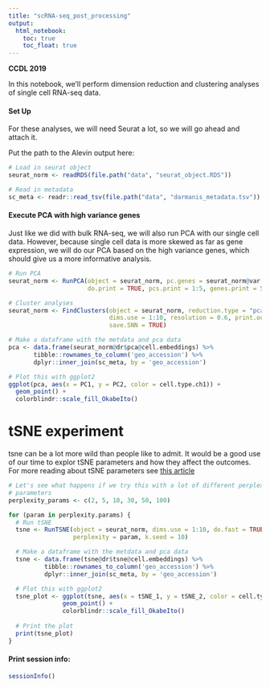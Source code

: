 ```yaml
---
title: "scRNA-seq_post_processing"
output:   
  html_notebook: 
    toc: true
    toc_float: true
---
```


**CCDL 2019**

In this notebook, we'll perform dimension reduction and clustering analyses of 
single cell RNA-seq data. 

#### Set Up 
For these analyses, we will need Seurat a lot, so we will go ahead and attach it.  

Put the path to the Alevin output here:
```r
# Load in seurat object
seurat_norm <- readRDS(file.path("data", "seurat_object.RDS"))

# Read in metadata
sc_meta <- readr::read_tsv(file.path("data", "darmanis_metadata.tsv"))
```

#### Execute PCA with high variance genes
Just like we did with bulk RNA-seq, we will also run PCA with our single cell data. 
However, because single cell data is more skewed as far as gene expression, we 
will do our PCA based on the high variance genes, which should give us a more 
informative analysis.
```r
# Run PCA
seurat_norm <- RunPCA(object = seurat_norm, pc.genes = seurat_norm@var.genes,
                      do.print = TRUE, pcs.print = 1:5, genes.print = 5)

# Cluster analyses
seurat_norm <- FindClusters(object = seurat_norm, reduction.type = "pca", 
                            dims.use = 1:10, resolution = 0.6, print.output = 0, 
                            save.SNN = TRUE)
```

```r
# Make a dataframe with the metdata and pca data
pca <- data.frame(seurat_norm@dr$pca@cell.embeddings) %>% 
       tibble::rownames_to_column('geo_accession') %>%
       dplyr::inner_join(sc_meta, by = 'geo_accession')

# Plot this with ggplot2
ggplot(pca, aes(x = PC1, y = PC2, color = cell.type.ch1)) + 
  geom_point() +
  colorblindr::scale_fill_OkabeIto()
```

# tSNE experiment
tsne can be a lot more wild than people like to admit. 
It would be a good use of our time to explor tSNE parameters and how they 
affect the outcomes.
For more reading about tSNE parameters see 
[this article](https://distill.pub/2016/misread-tsne/)
```r
# Let's see what happens if we try this with a lot of different perplexity 
# parameters
perplexity_params <- c(2, 5, 10, 30, 50, 100)

for (param in perplexity.params) {
  # Run tSNE 
  tsne <- RunTSNE(object = seurat_norm, dims.use = 1:10, do.fast = TRUE, 
                  perplexity = param, k.seed = 10)

  # Make a dataframe with the metdata and pca data
  tsne <- data.frame(tsne@dr$tsne@cell.embeddings) %>% 
          tibble::rownames_to_column('geo_accession') %>%
          dplyr::inner_join(sc_meta, by = 'geo_accession')

  # Plot this with ggplot2
  tsne_plot <- ggplot(tsne, aes(x = tSNE_1, y = tSNE_2, color = cell.type.ch1)) + 
               geom_point() + 
               colorblindr::scale_fill_OkabeIto()
  
  # Print the plot
  print(tsne_plot)
}
```


#### Print session info:
```r
sessionInfo()
```
